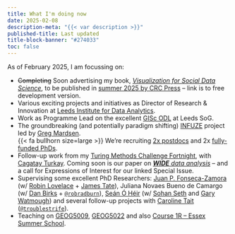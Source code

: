 ```yaml
---
title: What I'm doing now
date: 2025-02-08
description-meta: "{{< var description >}}"
published-title: Last updated
title-block-banner: "#274033"
toc: false
---
```


As of February 2025, I am focussing on:

- ~~Completing~~ Soon advertising  my book, [*Visualization for Social Data Science*](https://vis4sds.github.io/vis4sds/), to be published in [summer 2025 by CRC Press](https://www.routledge.com/Visualization-for-Social-Data-Science/Beecham/p/book/9781032259710) -- link is to free development version.
-  Various exciting projects and initiatives as Director of Research & Innovation at [Leeds Institute for Data Analytics](https://lida.leeds.ac.uk/).
-  Work as Programme Lead on the excellent [GISc ODL](https://courses.leeds.ac.uk/d985/geographical-information-science-msc) at Leeds SoG.
-  The groundbreaking (and potentially paradigm shifting) [INFUZE](https://in-fuze.org.uk/) project led by [Greg Mardsen](https://environment.leeds.ac.uk/transport/staff/958/professor-greg-marsden). <br> {{< fa bullhorn size=large >}} We're recruiting [2x postdocs](https://in-fuze.org.uk/research-at-infuze/) and 2x [fully-funded PhDs](https://in-fuze.org.uk/research-at-infuze/).
-  Follow-up work from my [Turing Methods Challenge Fortnight](https://theory4ida.github.io/tmcf/), with [Cagatay Turkay](https://warwick.ac.uk/fac/cross_fac/cim/people/cagatay-turkay/). Coming soon is our paper on [***WIDE*** *data analysis*](https://theory4ida.github.io/tmcf/files/slides/workshop.html#/27) -- and a call for Expressions of Interest for our linked Special Issue. 
- Supervising some excellent PhD Researchers: [Juan P. Fonseca-Zamora](https://environment.leeds.ac.uk/geography/pgr/11291/juan-p-fonseca-zamora) (w/ [Robin Lovelace](https://www.robinlovelace.net/) + [James Tate](https://environment.leeds.ac.uk/transport/staff/980/dr-james-tate)), Juliana Novaes Bueno de Camargo (w/ [Dan Birks](https://essl.leeds.ac.uk/law/staff/261/dr-daniel-birks) +  [`@robradburn`](@https://twitter.com/robradburn?lang=en)), [Seán Ó Héir](https://sohanseth.github.io/author/sean-o-heir/) (w/ [Sohan Seth](https://sohanseth.github.io/) and [Gary Watmough](https://www.research.ed.ac.uk/en/persons/gary-watmough)) and several follow-up projects with [Caroline Tait](https://environment.leeds.ac.uk/geography/pgr/2474/caroline-tait) ([`@troublestrife`](https://twitter.com/troublestrife)).
- Teaching on [GEOG5009](https://webprod3.leeds.ac.uk/catalogue/dynmodules.asp?Y=202324&M=GEOG-5009M), [GEOG5022](https://webprod3.leeds.ac.uk/catalogue/dynmodules.asp?Y=202324&M=GEOG-5022M) and also [Course 1R -- Essex Summer School](https://essexsummerschool.com/summer-school-facts/courses/ess-2025-course-list/1R/).